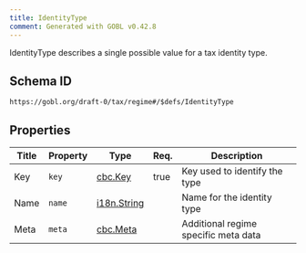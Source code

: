 ```yaml
---
title: IdentityType
comment: Generated with GOBL v0.42.8
---
```


IdentityType describes a single possible value for a tax identity type.

## Schema ID

`https://gobl.org/draft-0/tax/regime#/$defs/IdentityType`

## Properties

| Title | Property | Type                                | Req. | Description                          |
|-------|----------|-------------------------------------|------|--------------------------------------|
| Key   | `key`    | [cbc.Key](/draft-0/cbc/key)         | true | Key used to identify the type        |
| Name  | `name`   | [i18n.String](/draft-0/i18n/string) |      | Name for the identity type           |
| Meta  | `meta`   | [cbc.Meta](/draft-0/cbc/meta)       |      | Additional regime specific meta data |

